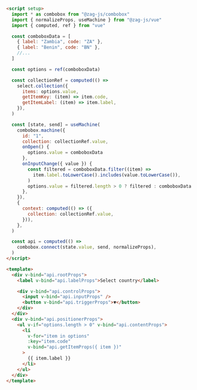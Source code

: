 ```html
<script setup>
  import * as combobox from "@zag-js/combobox"
  import { normalizeProps, useMachine } from "@zag-js/vue"
  import { computed, ref } from "vue"

  const comboboxData = [
    { label: "Zambia", code: "ZA" },
    { label: "Benin", code: "BN" },
    //...
  ]

  const options = ref(comboboxData)

  const collectionRef = computed(() =>
    select.collection({
      items: options.value,
      getItemKey: (item) => item.code,
      getItemLabel: (item) => item.label,
    }),
  )

  const [state, send] = useMachine(
    combobox.machine({
      id: "1",
      collection: collectionRef.value,
      onOpen() {
        options.value = comboboxData
      },
      onInputChange({ value }) {
        const filtered = comboboxData.filter((item) =>
          item.label.toLowerCase().includes(value.toLowerCase()),
        )
        options.value = filtered.length > 0 ? filtered : comboboxData
      },
    }),
    {
      context: computed(() => ({
        collection: collectionRef.value,
      })),
    },
  )

  const api = computed(() =>
    combobox.connect(state.value, send, normalizeProps),
  )
</script>

<template>
  <div v-bind="api.rootProps">
    <label v-bind="api.labelProps">Select country</label>

    <div v-bind="api.controlProps">
      <input v-bind="api.inputProps" />
      <button v-bind="api.triggerProps">▼</button>
    </div>
  </div>
  <div v-bind="api.positionerProps">
    <ul v-if="options.length > 0" v-bind="api.contentProps">
      <li
        v-for="item in options"
        :key="item.code"
        v-bind="api.getItemProps({ item })"
      >
        {{ item.label }}
      </li>
    </ul>
  </div>
</template>
```

